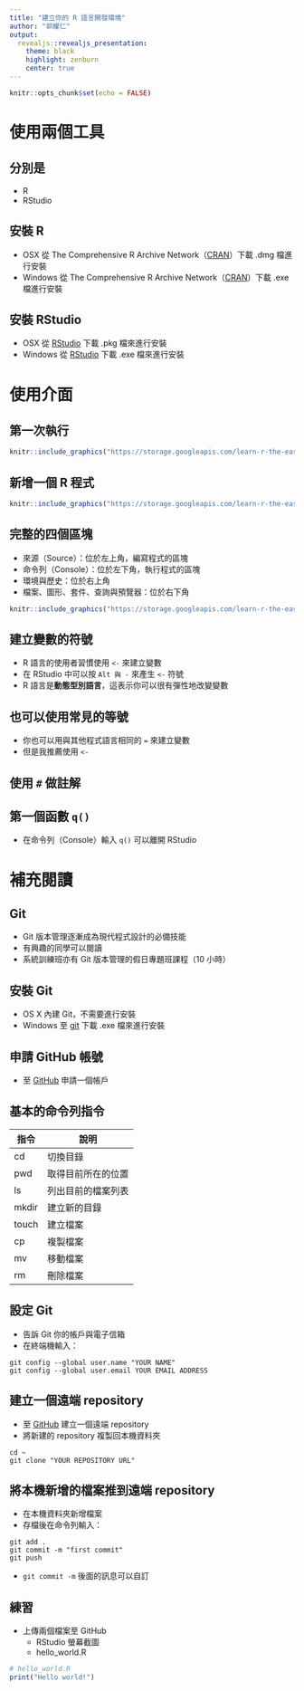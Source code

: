 ```yaml
---
title: "建立你的 R 語言開發環境"
author: "郭耀仁"
output: 
  revealjs::revealjs_presentation:
    theme: black
    highlight: zenburn
    center: true
---
```


```r
knitr::opts_chunk$set(echo = FALSE)
```

# 使用兩個工具

## 分別是

- R
- RStudio

## 安裝 R

- OSX 從 The Comprehensive R Archive Network（[CRAN](https://cran.r-project.org/)）下載 .dmg 檔進行安裝
- Windows 從 The Comprehensive R Archive Network（[CRAN](https://cran.r-project.org/)）下載 .exe 檔進行安裝

## 安裝 RStudio

- OSX 從 [RStudio](https://www.rstudio.com/products/rstudio/download3/) 下載 .pkg 檔來進行安裝
- Windows 從 [RStudio](https://www.rstudio.com/products/rstudio/download3/) 下載 .exe 檔來進行安裝

# 使用介面

## 第一次執行

```r
knitr::include_graphics("https://storage.googleapis.com/learn-r-the-easy-way.appspot.com/screenshots_ch1/ch106.png")
```

## 新增一個 R 程式

```r
knitr::include_graphics("https://storage.googleapis.com/learn-r-the-easy-way.appspot.com/screenshots_ch1/ch107.png")
```

## 完整的四個區塊

- 來源（Source）：位於左上角，編寫程式的區塊
- 命令列（Console）：位於左下角，執行程式的區塊
- 環境與歷史：位於右上角
- 檔案、圖形、套件、查詢與預覽器：位於右下角

```r
knitr::include_graphics("https://storage.googleapis.com/learn-r-the-easy-way.appspot.com/screenshots_ch1/ch108.png")
```

## 建立變數的符號

- R 語言的使用者習慣使用 `<-` 來建立變數
- 在 RStudio 中可以按 `Alt 與 -` 來產生 `<-` 符號
- R 語言是**動態型別語言**，這表示你可以很有彈性地改變變數

## 也可以使用常見的等號

- 你也可以用與其他程式語言相同的 `=` 來建立變數
- 但是我推薦使用 `<-`

## 使用 `#` 做註解

## 第一個函數 `q()`

- 在命令列（Console）輸入 `q()` 可以離開 RStudio

# 補充閱讀

## Git

- Git 版本管理逐漸成為現代程式設計的必備技能
- 有興趣的同學可以閱讀
- 系統訓練班亦有 Git 版本管理的假日專題班課程（10 小時）

## 安裝 Git

- OS X 內建 Git，不需要進行安裝
- Windows 至 [git](https://git-scm.com/download/win) 下載 .exe 檔來進行安裝

## 申請 GitHub 帳號

- 至 [GitHub](https://github.com/) 申請一個帳戶

## 基本的命令列指令

| 指令          | 說明                     |
| ------------- |--------------------------|
| cd            | 切換目錄                 |
| pwd           | 取得目前所在的位置       |
| ls            | 列出目前的檔案列表       |
| mkdir         | 建立新的目錄             |
| touch         | 建立檔案                 |
| cp            | 複製檔案                 |
| mv            | 移動檔案                 |
| rm            | 刪除檔案                 |

## 設定 Git

- 告訴 Git 你的帳戶與電子信箱
- 在終端機輸入：

```
git config --global user.name "YOUR NAME"
git config --global user.email YOUR EMAIL ADDRESS
```

## 建立一個遠端 repository

- 至 [GitHub](https://github.com/) 建立一個遠端 repository
- 將新建的 repository 複製回本機資料夾

```
cd ~
git clone "YOUR REPOSITORY URL"
```

## 將本機新增的檔案推到遠端 repository

- 在本機資料夾新增檔案
- 存檔後在命令列輸入：

```
git add .
git commit -m "first commit"
git push
```

- `git commit -m` 後面的訊息可以自訂

## 練習

- 上傳兩個檔案至 GitHub
    - RStudio 螢幕截圖
    - hello_world.R

```r
# hello_world.R
print("Hello world!")
```